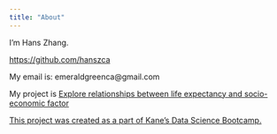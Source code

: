 ```yaml
---
title: "About"
---
```


I’m Hans Zhang.

[https://github.com/hanszca](https://github.com/hanszca)

My email is: emeraldgreenca@gmail.com

My project is [Explore relationships between life expectancy and socio-economic factor
](https://github.com/hanszca/life-econ)

[This project was created as a part of Kane’s Data Science Bootcamp.](https://bootcamp.davidkane.info)


